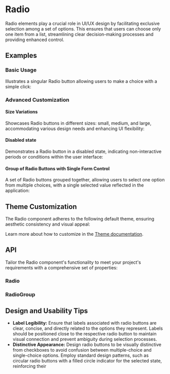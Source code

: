 
<Meta title="Docs/Components/Form/Radio" />

# Radio

Radio elements play a crucial role in UI/UX design by facilitating exclusive selection among a set of options.
This ensures that users can choose only one item from a list, streamlining clear decision-making processes and providing enhanced control.
## Examples
### Basic Usage
Illustrates a singular Radio button allowing users to make a choice with a simple click:
<Canvas sourceState="shown" of={RadioStories.Simple} />

### Advanced Customization
#### Size Variations
Showcases Radio buttons in different sizes: small, medium, and large, accommodating various design needs and enhancing UI flexibility:
<Canvas of={RadioStories.Sizes} />

#### Disabled state
Demonstrates a Radio button in a disabled state, indicating non-interactive periods or conditions within the user interface:
<Canvas of={RadioStories.Disabled} />

#### Group of Radio Buttons with Single Form Control
A set of Radio buttons grouped together, allowing users to select one option from multiple choices, with a single selected value reflected in the application:
<Canvas of={RadioGroupStories.Simple} />

## Theme Customization
The Radio component adheres to the following default theme, ensuring aesthetic consistency and visual appeal:

<ThemeRender theme={radioTheme} />

Learn more about how to customize in the [Theme documentation](?path=/docs/docs-theme-getting-started--docs).

## API
Tailor the Radio component's functionality to meet your project's requirements with a comprehensive set of properties:
### Radio
<ArgTypes of={Radio} />

### RadioGroup
<ArgTypes of={RadioGroup} />

## Design and Usability Tips

- **Label Legibility:** Ensure that labels associated with radio buttons are clear, concise, and directly related to the options they represent. Labels should be positioned close to the respective radio button to maintain visual connection and prevent ambiguity during selection processes.
- **Distinctive Appearance:** Design radio buttons to be visually distinctive from checkboxes to avoid confusion between multiple-choice and single-choice options. Employ standard design patterns, such as circular radio buttons with a filled circle indicator for the selected state, reinforcing their

